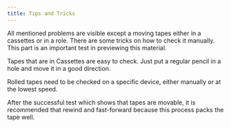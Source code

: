 ```yaml
---
title: Tips and Tricks
---
```

All mentioned problems are visible except a moving tapes either in a cassettes or in a role. There are some tricks on how to check it manually. This part is an important test in previewing this material.

Tapes that are in Cassettes are easy to check. Just put a regular pencil in a hole and move it in a good direction. 

Rolled tapes need to be checked on a specific device, either manually or at the lowest speed.

After the successful test which shows that tapes are movable, it is recommended that rewind and fast-forward because this process packs the tape well.
